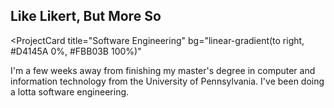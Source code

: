 ## Like Likert, But More So

<ProjectCard
  title="Software Engineering"
  bg="linear-gradient(to right, #D4145A 0%, #FBB03B 100%)"
>
  I'm a few weeks away from finishing my master's degree in computer and
  information technology from the University of Pennsylvania. I've been doing a
  lotta software engineering.
</ProjectCard>
